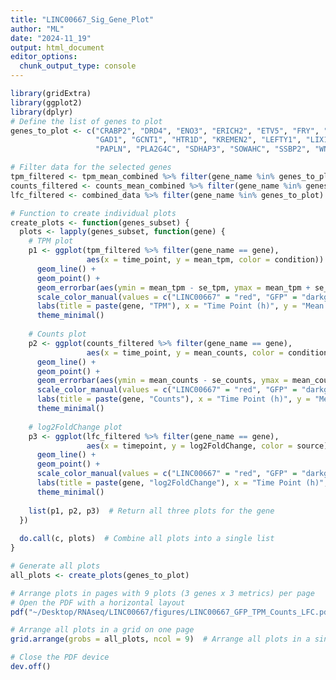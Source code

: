 ```yaml
---
title: "LINC00667_Sig_Gene_Plot"
author: "ML"
date: "2024-11_19"
output: html_document
editor_options: 
  chunk_output_type: console
---
```

```r
library(gridExtra)
library(ggplot2)
library(dplyr)
# Define the list of genes to plot
genes_to_plot <- c("CRABP2", "DRD4", "ENO3", "ERICH2", "ETV5", "FRY", "FYB2", 
                   "GAD1", "GCNT1", "HTR1D", "KREMEN2", "LEFTY1", "LIX1", 
                   "PAPLN", "PLA2G4C", "SDHAP3", "SOWAHC", "SSBP2", "WNT4")

# Filter data for the selected genes
tpm_filtered <- tpm_mean_combined %>% filter(gene_name %in% genes_to_plot)
counts_filtered <- counts_mean_combined %>% filter(gene_name %in% genes_to_plot)
lfc_filtered <- combined_data %>% filter(gene_name %in% genes_to_plot)

# Function to create individual plots
create_plots <- function(genes_subset) {
  plots <- lapply(genes_subset, function(gene) {
    # TPM plot
    p1 <- ggplot(tpm_filtered %>% filter(gene_name == gene), 
                 aes(x = time_point, y = mean_tpm, color = condition)) +
      geom_line() +
      geom_point() +
      geom_errorbar(aes(ymin = mean_tpm - se_tpm, ymax = mean_tpm + se_tpm), width = 0.2) +
      scale_color_manual(values = c("LINC00667" = "red", "GFP" = "darkgreen")) +
      labs(title = paste(gene, "TPM"), x = "Time Point (h)", y = "Mean TPM") +
      theme_minimal()
    
    # Counts plot
    p2 <- ggplot(counts_filtered %>% filter(gene_name == gene), 
                 aes(x = time_point, y = mean_counts, color = condition)) +
      geom_line() +
      geom_point() +
      geom_errorbar(aes(ymin = mean_counts - se_counts, ymax = mean_counts + se_counts), width = 0.2) +
      scale_color_manual(values = c("LINC00667" = "red", "GFP" = "darkgreen")) +
      labs(title = paste(gene, "Counts"), x = "Time Point (h)", y = "Mean Counts") +
      theme_minimal()
    
    # log2FoldChange plot
    p3 <- ggplot(lfc_filtered %>% filter(gene_name == gene), 
                 aes(x = timepoint, y = log2FoldChange, color = source)) +
      geom_line() +
      geom_point() +
      scale_color_manual(values = c("LINC00667" = "red", "GFP" = "darkgreen")) +
      labs(title = paste(gene, "log2FoldChange"), x = "Time Point (h)", y = "log2FoldChange") +
      theme_minimal()
    
    list(p1, p2, p3)  # Return all three plots for the gene
  })
  
  do.call(c, plots)  # Combine all plots into a single list
}

# Generate all plots
all_plots <- create_plots(genes_to_plot)

# Arrange plots in pages with 9 plots (3 genes x 3 metrics) per page
# Open the PDF with a horizontal layout
pdf("~/Desktop/RNAseq/LINC00667/figures/LINC00667_GFP_TPM_Counts_LFC.pdf", height = 12, width = 24)

# Arrange all plots in a grid on one page
grid.arrange(grobs = all_plots, ncol = 9)  # Arrange all plots in a single grid with 9 columns

# Close the PDF device
dev.off()


```

